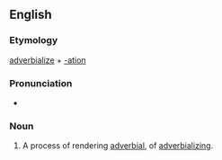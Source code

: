 ==English==

===Etymology===

[[adverbialize]] + [[-ation]]

===Pronunciation===

* {{rhymes|eɪʃən|lang=en}}

===Noun===
{{en-noun}}

# A process of rendering [[adverbial]], of [[adverbializing]].